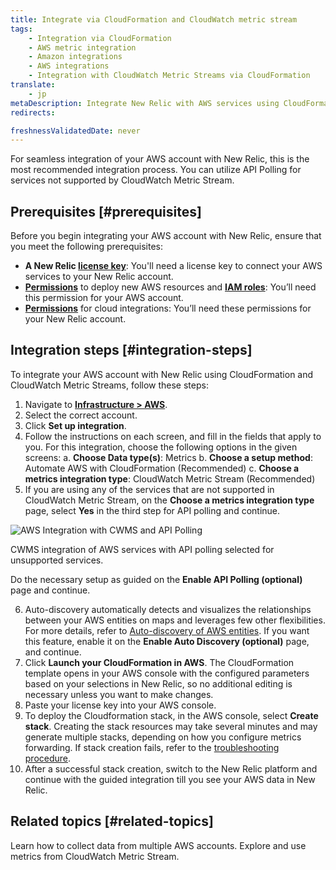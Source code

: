 ```yaml
---
title: Integrate via CloudFormation and CloudWatch metric stream
tags:
    - Integration via CloudFormation
    - AWS metric integration
    - Amazon integrations
    - AWS integrations
    - Integration with CloudWatch Metric Streams via CloudFormation
translate:
    - jp
metaDescription: Integrate New Relic with AWS services using CloudFormation templates to automate the setup of CloudWatch Metric Streams for metrics ingestion.
redirects:

freshnessValidatedDate: never
---
```


For seamless integration of your AWS account with New Relic, this is the most recommended integration process. You can utilize API Polling for services not supported by CloudWatch Metric Stream.

## Prerequisites [#prerequisites]

Before you begin integrating your AWS account with New Relic, ensure that you meet the following prerequisites:
* **A New Relic [license key](https://one.newrelic.com/api-keys)**: You'll need a license key to connect your AWS services to your New Relic account.
* **[Permissions](https://docs.aws.amazon.com/ARG/latest/userguide/gettingstarted-prereqs-permissions.html)** to deploy new AWS resources and **[IAM roles](https://docs.aws.amazon.com/IAM/latest/UserGuide/id_roles.html)**: You’ll need this permission for your AWS account.
* **[Permissions](/docs/accounts/accounts-billing/new-relic-one-user-management/user-permissions/#infrastructure)** for cloud integrations: You’ll need these permissions for your New Relic account.

## Integration steps [#integration-steps]

To integrate your AWS account with New Relic using CloudFormation and CloudWatch Metric Streams, follow these steps:

1. Navigate to [<DNT>**Infrastructure > AWS**</DNT>](https://one.newrelic.com/infra/infrastructure/cloud-aws).
2. Select the correct account.
3. Click <DNT>**Set up integration**</DNT>.
4. Follow the instructions on each screen, and fill in the fields that apply to you. For this integration, choose the following options in the given screens:
    a. <DNT>**Choose Data type(s)**</DNT>: <DNT>Metrics</DNT>
    b. <DNT>**Choose a setup method**</DNT>: <DNT>Automate AWS with CloudFormation (Recommended)</DNT>
    c. <DNT>**Choose a metrics integration type**</DNT>: <DNT>CloudWatch Metric Stream (Recommended)</DNT>
5. If you are using any of the services that are not supported in CloudWatch Metric Stream, on the <DNT>**Choose a metrics integration type**</DNT> page, select <DNT>**Yes**</DNT> in the third step for API polling and continue.

<img
     title="AWS Integration with CWMS and API Polling"
     alt="AWS Integration with CWMS and API Polling"
     src="/images/aws-integration-cf-apipolling.webp"
/>
<figcaption>
  CWMS integration of AWS services with API polling selected for unsupported services.
</figcaption>

Do the necessary setup as guided on the <DNT>**Enable API Polling (optional)**</DNT> page and continue.

6. <DNT>Auto-discovery</DNT> automatically detects and visualizes the relationships between your AWS entities on maps and leverages few other flexibilities. For more details, refer to [Auto-discovery of AWS entities](/docs/infrastructure/amazon-integrations/connect/set-up-auto-discovery-of-aws-entities/). If you want this feature, enable it on the <DNT>**Enable Auto Discovery (optional)**</DNT> page, and continue.
7. Click <DNT>**Launch your CloudFormation in AWS**</DNT>. The CloudFormation template opens in your AWS console with the configured parameters based on your selections in New Relic, so no additional editing is necessary unless you want to make changes.
8. Paste your license key into your AWS console.
9. To deploy the Cloudformation stack, in the AWS console, select <DNT>**Create stack**</DNT>. Creating the stack resources may take several minutes and may generate multiple stacks, depending on how you configure metrics forwarding. If stack creation fails, refer to the [troubleshooting procedure](https://docs.newrelic.com/docs/logs/troubleshooting/aws-log-integration-issues/stack-creation-fails/).
10. After a successful stack creation, switch to the New Relic platform and continue with the guided integration till you see your AWS data in New Relic.

## Related topics [#related-topics]

<DocTiles>
  <DocTile title="Collect data from multiple AWS accounts" path="/docs/infrastructure/amazon-integrations/manage-aws-data/aws-multi-account/" >Learn how to collect data from multiple AWS accounts.</DocTile>
  <DocTile title="AWS integrations metrics" path="/docs/infrastructure/amazon-integrations/manage-aws-data/aws-integrations-metrics/" >Explore and use metrics from CloudWatch Metric Stream.</DocTile>
</DocTiles>





